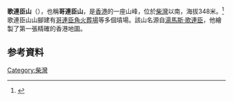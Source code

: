 {{Infobox Mountain||最近噴發=|照片=|海拔={{Convert|348|m|ft|0|link=on}}|位置=[[香港|香港]]東南部|山脈=|相對高度=|座標={{coord|22.2514315|114.2349186|format=dms|type:mountain_region:HK|display=inline,title}} |地形圖=|類別=|年齡=|名稱=歌連臣山|攀登路線=|首次登頂=|pushpin_map=Hong Kong|pushpin_map_caption=歌連臣山的位置|latd=|latm=|lats=|latNS=|longd=|longm=|longs=|longEW=}}
'''歌連臣山'''（{{lang-en|Mount Collinson}}），也稱'''哥連臣山'''，是[[香港|香港]]的一座山峰，位於[[柴灣|柴灣]]以南，海拔348米。<ref>{{Cite web|title=Node: ‪哥連臣山‬ (‪1093956360‬)|url=https://www.openstreetmap.org/node/1093956360|accessdate=2020-10-30|work=OpenStreetMap|language=en|archive-date=2021-03-10|archive-url=https://web.archive.org/web/20210310113714/https://www.openstreetmap.org/node/1093956360|dead-url=no}}</ref>歌連臣山山腳建有[[歌連臣角火葬場|哥連臣角火葬場]]等多個墳場。該山名源自[[湯馬斯·伯納德·歌連臣|湯馬斯·歌連臣]]，他繪製了第一張精確的香港地圖。

== 参考資料 ==
<div class="references-small">
<references />
</div>{{HK-geo-stub}}{{香港山峰}}

[[Category:柴灣|Category:柴灣]]